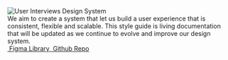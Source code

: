 
<Meta title="Intro" />

<div style={{ width: '50%', margin: '0 auto', textAlign: 'center' }}>
  <img alt="User Interviews Design System" src={ImageFile} style={{ marginBottom: '2rem' }} />
  <div style={{ marginBottom: '2rem' }}>
    We aim to create a system that let us build a user experience that is consistent,
    flexible and scalable.  This style guide is living documentation that will be
    updated as we continue to evolve and improve our design system.
  </div>
  <a
    type="button"
    style={{
      background: colors.UX_GRAY_200,
      borderRadius: '60px',
      fontSize: '14px',
      fontWeight: 'bold',
      padding: '10px 20px',
      margin: '10px',
      border: '0',
      color: colors.UX_GRAY_600,
    }}
    href="https://www.figma.com/file/471iS3QrpPtXZpS1xbsJ20/Components"
    rel="noopener noreferrer"
    target="_blank"
  >
    <img alt="" src={FigmaLogo} />
    Figma Library
  </a>
  <a
    type="button"
    style={{
      background: colors.UX_GRAY_200,
      borderRadius: '60px',
      fontSize: '14px',
      fontWeight: 'bold',
      padding: '10px 20px',
      border: '0',
      color: colors.UX_GRAY_600,
    }}
    href="https://github.com/user-interviews/ui-design-system"
    rel="noopener noreferrer"
    target="_blank"
  >
      <img alt="" src={GithubLogo} />
      Github Repo
  </a>
</div>
